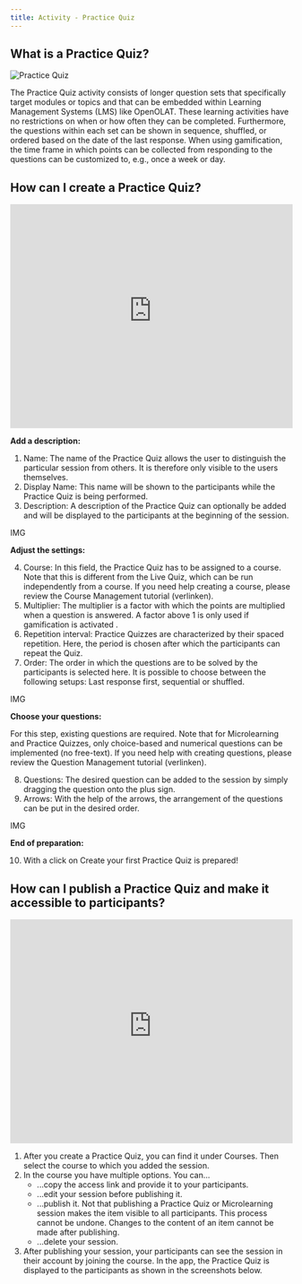 ```yaml
---
title: Activity - Practice Quiz
---
```


## What is a Practice Quiz?

![Practice Quiz](/img_v3/practice_quiz.png)

The Practice Quiz activity consists of longer question sets that specifically target modules or topics and that can be embedded within Learning Management Systems (LMS) like OpenOLAT. These learning activities have no restrictions on when or how often they can be completed. Furthermore, the questions within each set can be shown in sequence, shuffled, or ordered based on the date of the last response. When using gamification, the time frame in which points can be collected from responding to the questions can be customized to, e.g., once a week or day.


## How can I create a Practice Quiz?

<iframe id="kmsembed-0_6ewauv5u" width="100%" height="400" src="https://uzh.mediaspace.cast.switch.ch/embed/secure/iframe/entryId/0_6ewauv5u/uiConfId/23448425/st/0" class="kmsembed" allowfullscreen webkitallowfullscreen mozAllowFullScreen allow="autoplay *; fullscreen *; encrypted-media *" referrerPolicy="no-referrer-when-downgrade" sandbox="allow-downloads allow-forms allow-same-origin allow-scripts allow-top-navigation allow-pointer-lock allow-popups allow-modals allow-orientation-lock allow-popups-to-escape-sandbox allow-presentation allow-top-navigation-by-user-activation" frameborder="0" title="KlickerUZH - Prepare Practice Quiz"></iframe>

**Add a description:**

1. Name: The name of the Practice Quiz allows the user to distinguish the particular session from others. It is therefore only visible to the users themselves.
2. Display Name: This name will be shown to the participants while the Practice Quiz is being performed.
3. Description: A description of the Practice Quiz can optionally be added and will be displayed to the participants at the beginning of the session.

IMG

**Adjust the settings:**

4. Course: In this field, the Practice Quiz has to be assigned to a course. Note that this is different from the Live Quiz, which can be run independently from a course. If you need help creating a course, please review the Course Management tutorial (verlinken).
5. Multiplier: The multiplier is a factor with which the points are multiplied when a question is answered. A factor above 1 is only used if gamification is activated .
6. Repetition interval: Practice Quizzes are characterized by their spaced repetition. Here, the period  is chosen after which the participants can repeat the Quiz.
7. Order: The order in which the questions are to be solved by the participants is selected here. It is possible to choose between the following setups: Last response first, sequential or shuffled.

IMG

**Choose your questions:**

For this step, existing questions are required. Note that for Microlearning and Practice Quizzes, only choice-based and numerical questions can be implemented (no free-text). If you need help with creating questions, please review the Question Management tutorial (verlinken).

8. Questions: The desired question can be added to the session by simply dragging the question onto the plus sign.
9. Arrows: With the help of the arrows, the arrangement of the questions can be put in the desired order.

IMG

**End of preparation:**

10.	With a click on Create your first Practice Quiz is prepared!


## How can I publish a Practice Quiz and make it accessible to participants?

<iframe id="kmsembed-0_afublry9" width="100%" height="400" src="https://uzh.mediaspace.cast.switch.ch/embed/secure/iframe/entryId/0_afublry9/uiConfId/23448425/st/0" class="kmsembed" allowfullscreen webkitallowfullscreen mozAllowFullScreen allow="autoplay *; fullscreen *; encrypted-media *" referrerPolicy="no-referrer-when-downgrade" sandbox="allow-downloads allow-forms allow-same-origin allow-scripts allow-top-navigation allow-pointer-lock allow-popups allow-modals allow-orientation-lock allow-popups-to-escape-sandbox allow-presentation allow-top-navigation-by-user-activation" frameborder="0" title="KlickerUZH - Publish Practice Quiz"></iframe>

1. After you create a Practice Quiz, you can find it under Courses. Then select the course to which you added the session.
2. In the course you have multiple options. You can...
    - ...copy the access link and provide it to your participants.
    - ...edit your session before publishing it.
    - ...publish it. Not that publishing a Practice Quiz or Microlearning session makes the item visible to all participants. This process cannot be undone. Changes to the content of an item cannot be made after publishing.
    - ...delete your session.
3. After publishing your session, your participants can see the session in their account by joining the course. In the app, the Practice Quiz is displayed to the participants as shown in the screenshots below.
